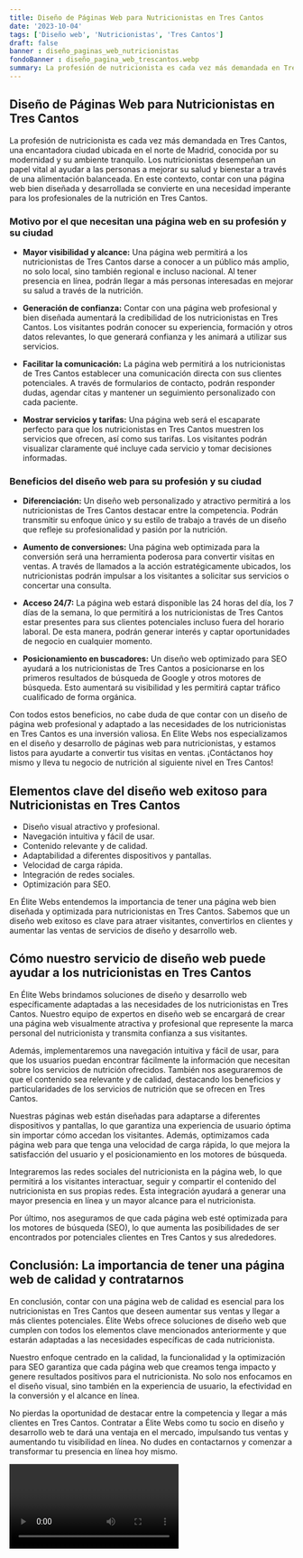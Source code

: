 ```yaml
---
title: Diseño de Páginas Web para Nutricionistas en Tres Cantos
date: '2023-10-04'
tags: ['Diseño web', 'Nutricionistas', 'Tres Cantos']
draft: false
banner : diseño_paginas_web_nutricionistas
fondoBanner : diseño_pagina_web_trescantos.webp
summary: La profesión de nutricionista es cada vez más demandada en Tres Cantos, una encantadora ciudad ubicada en el norte de Madrid, conocida por su modernidad y su ambiente tranquilo. Los nutricionistas desempeñan un papel vital al ayudar a las personas a mejorar su salud y bienestar a través de una alimentación balanceada. En este contexto, contar con una página web bien diseñada y desarrollada se convierte en una necesidad imperante para los profesionales de la nutrición en Tres Cantos.
---
```


## Diseño de Páginas Web para Nutricionistas en Tres Cantos

La profesión de nutricionista es cada vez más demandada en Tres Cantos, una encantadora ciudad ubicada en el norte de Madrid, conocida por su modernidad y su ambiente tranquilo. Los nutricionistas desempeñan un papel vital al ayudar a las personas a mejorar su salud y bienestar a través de una alimentación balanceada. En este contexto, contar con una página web bien diseñada y desarrollada se convierte en una necesidad imperante para los profesionales de la nutrición en Tres Cantos.

### Motivo por el que necesitan una página web en su profesión y su ciudad

- **Mayor visibilidad y alcance:** Una página web permitirá a los nutricionistas de Tres Cantos darse a conocer a un público más amplio, no solo local, sino también regional e incluso nacional. Al tener presencia en línea, podrán llegar a más personas interesadas en mejorar su salud a través de la nutrición.

- **Generación de confianza:** Contar con una página web profesional y bien diseñada aumentará la credibilidad de los nutricionistas en Tres Cantos. Los visitantes podrán conocer su experiencia, formación y otros datos relevantes, lo que generará confianza y les animará a utilizar sus servicios.

- **Facilitar la comunicación:** La página web permitirá a los nutricionistas de Tres Cantos establecer una comunicación directa con sus clientes potenciales. A través de formularios de contacto, podrán responder dudas, agendar citas y mantener un seguimiento personalizado con cada paciente.

- **Mostrar servicios y tarifas:** Una página web será el escaparate perfecto para que los nutricionistas en Tres Cantos muestren los servicios que ofrecen, así como sus tarifas. Los visitantes podrán visualizar claramente qué incluye cada servicio y tomar decisiones informadas.

### Beneficios del diseño web para su profesión y su ciudad

- **Diferenciación:** Un diseño web personalizado y atractivo permitirá a los nutricionistas de Tres Cantos destacar entre la competencia. Podrán transmitir su enfoque único y su estilo de trabajo a través de un diseño que refleje su profesionalidad y pasión por la nutrición.

- **Aumento de conversiones:** Una página web optimizada para la conversión será una herramienta poderosa para convertir visitas en ventas. A través de llamados a la acción estratégicamente ubicados, los nutricionistas podrán impulsar a los visitantes a solicitar sus servicios o concertar una consulta.

- **Acceso 24/7:** La página web estará disponible las 24 horas del día, los 7 días de la semana, lo que permitirá a los nutricionistas de Tres Cantos estar presentes para sus clientes potenciales incluso fuera del horario laboral. De esta manera, podrán generar interés y captar oportunidades de negocio en cualquier momento.

- **Posicionamiento en buscadores:** Un diseño web optimizado para SEO ayudará a los nutricionistas de Tres Cantos a posicionarse en los primeros resultados de búsqueda de Google y otros motores de búsqueda. Esto aumentará su visibilidad y les permitirá captar tráfico cualificado de forma orgánica.

Con todos estos beneficios, no cabe duda de que contar con un diseño de página web profesional y adaptado a las necesidades de los nutricionistas en Tres Cantos es una inversión valiosa. En Elite Webs nos especializamos en el diseño y desarrollo de páginas web para nutricionistas, y estamos listos para ayudarte a convertir tus visitas en ventas. ¡Contáctanos hoy mismo y lleva tu negocio de nutrición al siguiente nivel en Tres Cantos!

<GifSeo />

<Cta />

## Elementos clave del diseño web exitoso para Nutricionistas en Tres Cantos

- Diseño visual atractivo y profesional.
- Navegación intuitiva y fácil de usar.
- Contenido relevante y de calidad.
- Adaptabilidad a diferentes dispositivos y pantallas.
- Velocidad de carga rápida.
- Integración de redes sociales.
- Optimización para SEO.

En Élite Webs entendemos la importancia de tener una página web bien diseñada y optimizada para nutricionistas en Tres Cantos. Sabemos que un diseño web exitoso es clave para atraer visitantes, convertirlos en clientes y aumentar las ventas de servicios de diseño y desarrollo web. 

## Cómo nuestro servicio de diseño web puede ayudar a los nutricionistas en Tres Cantos

En Élite Webs brindamos soluciones de diseño y desarrollo web específicamente adaptadas a las necesidades de los nutricionistas en Tres Cantos. Nuestro equipo de expertos en diseño web se encargará de crear una página web visualmente atractiva y profesional que represente la marca personal del nutricionista y transmita confianza a sus visitantes.

Además, implementaremos una navegación intuitiva y fácil de usar, para que los usuarios puedan encontrar fácilmente la información que necesitan sobre los servicios de nutrición ofrecidos. También nos aseguraremos de que el contenido sea relevante y de calidad, destacando los beneficios y particularidades de los servicios de nutrición que se ofrecen en Tres Cantos.

Nuestras páginas web están diseñadas para adaptarse a diferentes dispositivos y pantallas, lo que garantiza una experiencia de usuario óptima sin importar cómo accedan los visitantes. Además, optimizamos cada página web para que tenga una velocidad de carga rápida, lo que mejora la satisfacción del usuario y el posicionamiento en los motores de búsqueda.

Integraremos las redes sociales del nutricionista en la página web, lo que permitirá a los visitantes interactuar, seguir y compartir el contenido del nutricionista en sus propias redes. Esta integración ayudará a generar una mayor presencia en línea y un mayor alcance para el nutricionista.

Por último, nos aseguramos de que cada página web esté optimizada para los motores de búsqueda (SEO), lo que aumenta las posibilidades de ser encontrados por potenciales clientes en Tres Cantos y sus alrededores.

## Conclusión: La importancia de tener una página web de calidad y contratarnos

En conclusión, contar con una página web de calidad es esencial para los nutricionistas en Tres Cantos que deseen aumentar sus ventas y llegar a más clientes potenciales. Élite Webs ofrece soluciones de diseño web que cumplen con todos los elementos clave mencionados anteriormente y que estarán adaptadas a las necesidades específicas de cada nutricionista.

Nuestro enfoque centrado en la calidad, la funcionalidad y la optimización para SEO garantiza que cada página web que creamos tenga impacto y genere resultados positivos para el nutricionista. No solo nos enfocamos en el diseño visual, sino también en la experiencia de usuario, la efectividad en la conversión y el alcance en línea.

No pierdas la oportunidad de destacar entre la competencia y llegar a más clientes en Tres Cantos. Contratar a Élite Webs como tu socio en diseño y desarrollo web te dará una ventaja en el mercado, impulsando tus ventas y aumentando tu visibilidad en línea. No dudes en contactarnos y comenzar a transformar tu presencia en línea hoy mismo.

<Video />

<CtaBot job='Nutricionistas' city='Tres Cantos'/>

<Gmaps query='Tres Cantos+españa+maps' />